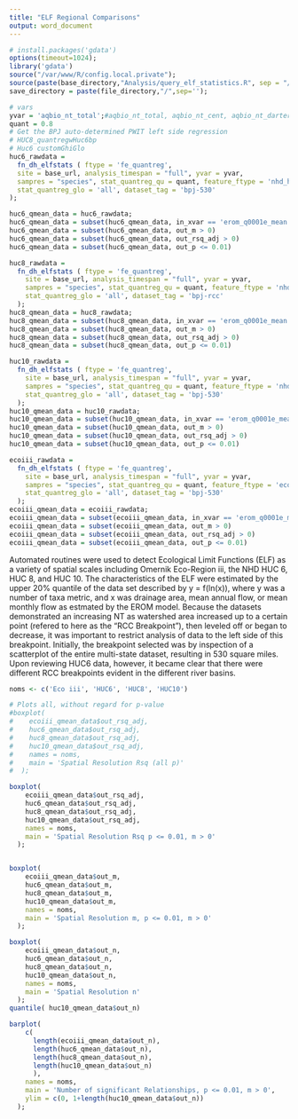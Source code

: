 ```yaml
---
title: "ELF Regional Comparisons"
output: word_document
---
```

  
```r
# install.packages('gdata')
options(timeout=1024);
library('gdata')
source("/var/www/R/config.local.private");
source(paste(base_directory,"Analysis/query_elf_statistics.R", sep = "/")); 
save_directory = paste(file_directory,"/",sep='');

# vars
yvar = 'aqbio_nt_total';#aqbio_nt_total, aqbio_nt_cent, aqbio_nt_darter, aqbio_nt_benins
quant = 0.8
# Get the BPJ auto-determined PWIT left side regression
# HUC8_quantregwHuc6bp
# Huc6 customGhiGlo
huc6_rawdata = 
  fn_dh_elfstats ( ftype = 'fe_quantreg', 
  site = base_url, analysis_timespan = "full", yvar = yvar,
  sampres = "species", stat_quantreg_qu = quant, feature_ftype = 'nhd_huc6', stat_quantreg_ghi = 'all', 
  stat_quantreg_glo = 'all', dataset_tag = 'bpj-530'
);

huc6_qmean_data = huc6_rawdata;
huc6_qmean_data = subset(huc6_qmean_data, in_xvar == 'erom_q0001e_mean')
huc6_qmean_data = subset(huc6_qmean_data, out_m > 0)
huc6_qmean_data = subset(huc6_qmean_data, out_rsq_adj > 0)
huc6_qmean_data = subset(huc6_qmean_data, out_p <= 0.01)

huc8_rawdata = 
  fn_dh_elfstats ( ftype = 'fe_quantreg', 
    site = base_url, analysis_timespan = "full", yvar = yvar,
    sampres = "species", stat_quantreg_qu = quant, feature_ftype = 'nhd_huc8', stat_quantreg_ghi = 'all', 
    stat_quantreg_glo = 'all', dataset_tag = 'bpj-rcc'
  );
huc8_qmean_data = huc8_rawdata;
huc8_qmean_data = subset(huc8_qmean_data, in_xvar == 'erom_q0001e_mean')
huc8_qmean_data = subset(huc8_qmean_data, out_m > 0)
huc8_qmean_data = subset(huc8_qmean_data, out_rsq_adj > 0)
huc8_qmean_data = subset(huc8_qmean_data, out_p <= 0.01)

huc10_rawdata = 
  fn_dh_elfstats ( ftype = 'fe_quantreg',
    site = base_url, analysis_timespan = "full", yvar = yvar,
    sampres = "species", stat_quantreg_qu = quant, feature_ftype = 'nhd_huc10', stat_quantreg_ghi = 'all',
    stat_quantreg_glo = 'all', dataset_tag = 'bpj-530'
  );
huc10_qmean_data = huc10_rawdata;
huc10_qmean_data = subset(huc10_qmean_data, in_xvar == 'erom_q0001e_mean')
huc10_qmean_data = subset(huc10_qmean_data, out_m > 0)
huc10_qmean_data = subset(huc10_qmean_data, out_rsq_adj > 0)
huc10_qmean_data = subset(huc10_qmean_data, out_p <= 0.01)

ecoiii_rawdata = 
  fn_dh_elfstats ( ftype = 'fe_quantreg',
    site = base_url, analysis_timespan = "full", yvar = yvar,
    sampres = "species", stat_quantreg_qu = quant, feature_ftype = 'ecoregion_iii', stat_quantreg_ghi = 'all',
    stat_quantreg_glo = 'all', dataset_tag = 'bpj-530'
  );
ecoiii_qmean_data = ecoiii_rawdata;
ecoiii_qmean_data = subset(ecoiii_qmean_data, in_xvar == 'erom_q0001e_mean')
ecoiii_qmean_data = subset(ecoiii_qmean_data, out_m > 0)
ecoiii_qmean_data = subset(ecoiii_qmean_data, out_rsq_adj > 0)
ecoiii_qmean_data = subset(ecoiii_qmean_data, out_p <= 0.01)

```
Automated routines were used to detect Ecological Limit Functions (ELF) as a variety of spatial scales including Omernik Eco-Region iii, the NHD HUC 6, HUC 8, and HUC 10.  The characteristics of the ELF were estimated by the upper 20% quantile of the data set described by y = f(ln(x)), where y was a number of taxa metric, and x was drainage area, mean annual flow, or mean monthly flow as estmated by the EROM model.  Because the datasets demonstrated an increasing NT as watershed area increased up to a certain point (refered to here as the "RCC Breakpoint"), then leveled off or began to decrease, it was important to restrict analysis of data to the left side of this breakpoint.  Initially, the breakpoint selected  was by inspection of a scatterplot of the entire multi-state dataset, resulting in 530 square miles.  Upon reviewing HUC6 data, however, it became clear that there were different RCC breakpoints evident in the different river basins.


```r
noms <- c('Eco iii', 'HUC6', 'HUC8', 'HUC10')

# Plots all, without regard for p-value
#boxplot(
#    ecoiii_qmean_data$out_rsq_adj,
#    huc6_qmean_data$out_rsq_adj, 
#    huc8_qmean_data$out_rsq_adj, 
#    huc10_qmean_data$out_rsq_adj,
#    names = noms, 
#    main = 'Spatial Resolution Rsq (all p)'
#  );

boxplot(
    ecoiii_qmean_data$out_rsq_adj, 
    huc6_qmean_data$out_rsq_adj, 
    huc8_qmean_data$out_rsq_adj, 
    huc10_qmean_data$out_rsq_adj,
    names = noms, 
    main = 'Spatial Resolution Rsq p <= 0.01, m > 0'
  );


boxplot(
    ecoiii_qmean_data$out_m, 
    huc6_qmean_data$out_m, 
    huc8_qmean_data$out_m, 
    huc10_qmean_data$out_m,
    names = noms, 
    main = 'Spatial Resolution m, p <= 0.01, m > 0'
  );

boxplot(
    ecoiii_qmean_data$out_n,
    huc6_qmean_data$out_n, 
    huc8_qmean_data$out_n, 
    huc10_qmean_data$out_n,
    names = noms, 
    main = 'Spatial Resolution n'
  );
quantile( huc10_qmean_data$out_n)

barplot(
    c(
      length(ecoiii_qmean_data$out_n), 
      length(huc6_qmean_data$out_n), 
      length(huc8_qmean_data$out_n), 
      length(huc10_qmean_data$out_n)
      ),
    names = noms, 
    main = 'Number of significant Relationships, p <= 0.01, m > 0',
    ylim = c(0, 1+length(huc10_qmean_data$out_n))
  );

```
